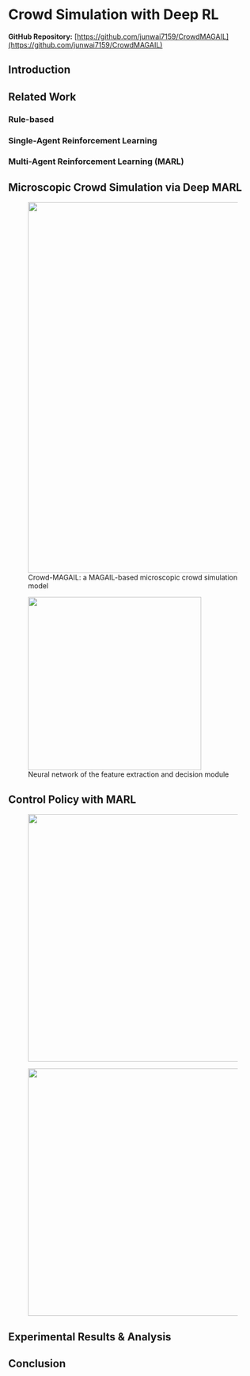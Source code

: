 # Crowd Simulation with Deep RL

**GitHub Repository:** [https://github.com/junwai7159/CrowdMAGAIL](https://github.com/junwai7159/CrowdMAGAIL)

## Introduction

## Related Work

### Rule-based

### Single-Agent Reinforcement Learning

### Multi-Agent Reinforcement Learning (MARL)

## Microscopic Crowd Simulation via Deep MARL


<figure style={{ display: 'flex', justifyContent: 'center', flexDirection: 'column', alignItems: 'center' }}>
  <img src={require('./media/crowdsim_overall_architecture.png').default} width="750"/>
  <figcaption>Crowd-MAGAIL: a MAGAIL-based microscopic crowd simulation model</figcaption>
</figure>

<figure style={{ display: 'flex', justifyContent: 'center', flexDirection: 'column', alignItems: 'center' }}>
  <img src={require('./media/crowdsim_module_network.png').default} width="350"/>
  <figcaption>Neural network of the feature extraction and decision module</figcaption>
</figure>

## Control Policy with MARL

<figure style={{ display: 'flex', justifyContent: 'center', flexDirection: 'column', alignItems: 'center' }}>
  <img src={require('./media/crowdsim_mappo_clip.png').default} width="500"/>
</figure>

<figure style={{ display: 'flex', justifyContent: 'center', flexDirection: 'column', alignItems: 'center' }}>
  <img src={require('./media/crowdsim_magail_ppo.png').default} width="500"/>
</figure>

## Experimental Results & Analysis

## Conclusion

